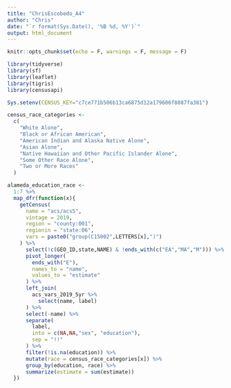 ```yaml
---
title: "ChrisEscobedo_A4"
author: "Chris"
date: "`r format(Sys.Date(), '%B %d, %Y')`"
output: html_document
---
```


```r
knitr::opts_chunk$set(echo = F, warnings = F, message = F)
```

```r
library(tidyverse)
library(sf)
library(leaflet)
library(tigris)
library(censusapi)

Sys.setenv(CENSUS_KEY="c7ce771b506b13ca6875d12a179606f8087fa381")
```

```r
census_race_categories <- 
  c(
    "White Alone",
    "Black or African American",
    "American Indian and Alaska Native Alone",
    "Asian Alone",
    "Native Hawaiian and Other Pacific Islander Alone",
    "Some Other Race Alone",
    "Two or More Races"
  )

alameda_education_race <-
  1:7 %>% 
  map_dfr(function(x){
    getCensus(
      name = "acs/acs5",
      vintage = 2019,
      region = "county:001",
      regionin = "state:06",
      vars = paste0("group(C15002",LETTERS[x],")")
    ) %>%
      select(!c(GEO_ID,state,NAME) & !ends_with(c("EA","MA","M"))) %>%
      pivot_longer(
        ends_with("E"),
        names_to = "name",
        values_to = "estimate"
      ) %>%
      left_join(
        acs_vars_2019_5yr %>% 
          select(name, label)
      ) %>% 
      select(-name) %>% 
      separate(
        label,
        into = c(NA,NA,"sex", "education"),
        sep = "!!"
      ) %>% 
      filter(!is.na(education)) %>% 
      mutate(race = census_race_categories[x]) %>% 
      group_by(education, race) %>% 
      summarize(estimate = sum(estimate)) 
  }) 

```








